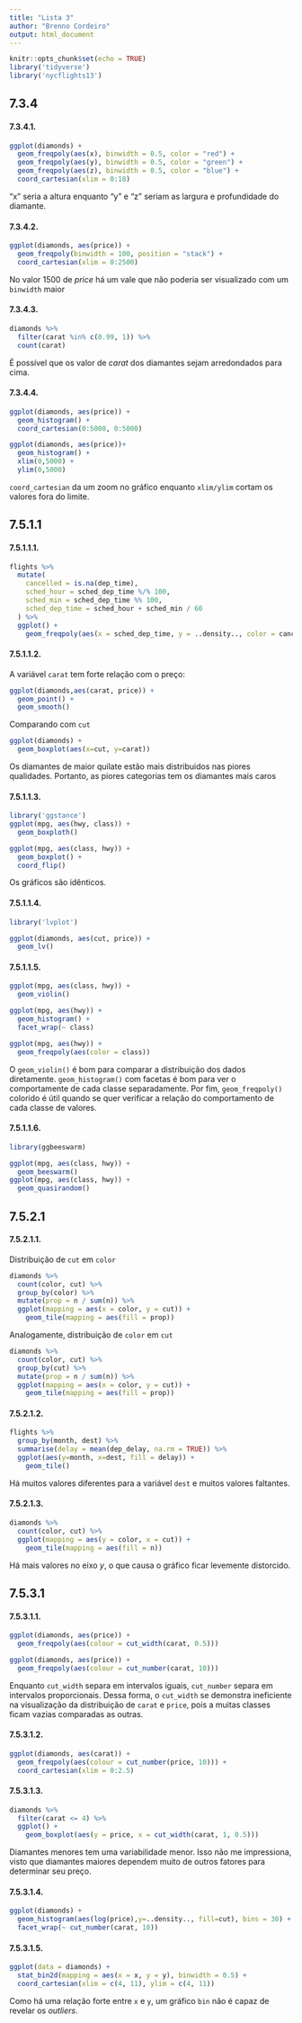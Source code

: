 ```yaml
---
title: "Lista 3"
author: "Brenno Cordeiro"
output: html_document
---
```


```r
knitr::opts_chunk$set(echo = TRUE)
library('tidyverse')
library('nycflights13')
```

## 7.3.4

#### 7.3.4.1.
```r
ggplot(diamonds) + 
  geom_freqpoly(aes(x), binwidth = 0.5, color = "red") +
  geom_freqpoly(aes(y), binwidth = 0.5, color = "green") +
  geom_freqpoly(aes(z), binwidth = 0.5, color = "blue") +
  coord_cartesian(xlim = 0:18)
```
"x" seria a altura enquanto "y" e "z" seriam as largura e profundidade do diamante.

#### 7.3.4.2.
```r
ggplot(diamonds, aes(price)) +
  geom_freqpoly(binwidth = 100, position = "stack") +
  coord_cartesian(xlim = 0:2500)
```

No valor 1500 de *price* há um vale que não poderia ser visualizado com um `binwidth` maior

#### 7.3.4.3.
```r
diamonds %>% 
  filter(carat %in% c(0.99, 1)) %>% 
  count(carat)
```
  
É possível que os valor de *carat* dos diamantes sejam arredondados para cima.

#### 7.3.4.4.
```r
ggplot(diamonds, aes(price)) +
  geom_histogram() +
  coord_cartesian(0:5000, 0:5000)

ggplot(diamonds, aes(price))+
  geom_histogram() +
  xlim(0,5000) +
  ylim(0,5000)
```

`coord_cartesian` da um zoom no gráfico enquanto `xlim/ylim` cortam os valores fora do limite.

## 7.5.1.1
#### 7.5.1.1.1.
```r
flights %>% 
  mutate(
    cancelled = is.na(dep_time),
    sched_hour = sched_dep_time %/% 100,
    sched_min = sched_dep_time %% 100,
    sched_dep_time = sched_hour + sched_min / 60
  ) %>% 
  ggplot() +
    geom_freqpoly(aes(x = sched_dep_time, y = ..density.., color = cancelled), bins = 18)
```

#### 7.5.1.1.2.

A variável `carat` tem forte relação com o preço:
```r
ggplot(diamonds,aes(carat, price)) +
  geom_point() +
  geom_smooth()

```

Comparando com `cut`
```r
ggplot(diamonds) +
  geom_boxplot(aes(x=cut, y=carat))
```

Os diamantes de maior quilate estão mais distribuidos nas piores qualidades. Portanto, as piores categorias tem os diamantes mais caros

#### 7.5.1.1.3.
```r
library('ggstance')
ggplot(mpg, aes(hwy, class)) +
  geom_boxploth()

ggplot(mpg, aes(class, hwy)) +
  geom_boxplot() +
  coord_flip()
```
Os gráficos são idênticos.

#### 7.5.1.1.4.
```r
library('lvplot')

ggplot(diamonds, aes(cut, price)) +
  geom_lv()
```

#### 7.5.1.1.5.
```r
ggplot(mpg, aes(class, hwy)) +
  geom_violin()

ggplot(mpg, aes(hwy)) +
  geom_histogram() +
  facet_wrap(~ class)

ggplot(mpg, aes(hwy)) +
  geom_freqpoly(aes(color = class))
```

O `geom_violin()` é bom para comparar a distribuição dos dados diretamente. `geom_histogram()` com facetas é bom para ver o comportamente de cada classe separadamente. Por fim, `geom_freqpoly()` colorido é útil quando se quer verificar a relação do comportamento de cada classe de valores.

#### 7.5.1.1.6.
```r
library(ggbeeswarm)

ggplot(mpg, aes(class, hwy)) +
  geom_beeswarm()
ggplot(mpg, aes(class, hwy)) +
  geom_quasirandom()
```

## 7.5.2.1
#### 7.5.2.1.1.
Distribuição de `cut` em `color`
```r
diamonds %>% 
  count(color, cut) %>%  
  group_by(color) %>% 
  mutate(prop = n / sum(n)) %>% 
  ggplot(mapping = aes(x = color, y = cut)) +
    geom_tile(mapping = aes(fill = prop))
```

Analogamente, distribuição de `color` em `cut`
```r
diamonds %>% 
  count(color, cut) %>%  
  group_by(cut) %>% 
  mutate(prop = n / sum(n)) %>% 
  ggplot(mapping = aes(x = color, y = cut)) +
    geom_tile(mapping = aes(fill = prop))
```

#### 7.5.2.1.2.
```r
flights %>% 
  group_by(month, dest) %>% 
  summarise(delay = mean(dep_delay, na.rm = TRUE)) %>% 
  ggplot(aes(y=month, x=dest, fill = delay)) +
    geom_tile()
```

Há muitos valores diferentes para a variável `dest` e muitos valores faltantes.

#### 7.5.2.1.3.
```r
diamonds %>% 
  count(color, cut) %>%  
  ggplot(mapping = aes(y = color, x = cut)) +
    geom_tile(mapping = aes(fill = n))
```

Há mais valores no eixo *y*, o que causa o gráfico ficar levemente distorcido.

## 7.5.3.1
#### 7.5.3.1.1.
```r
ggplot(diamonds, aes(price)) +
  geom_freqpoly(aes(colour = cut_width(carat, 0.5)))

ggplot(diamonds, aes(price)) +
  geom_freqpoly(aes(colour = cut_number(carat, 10)))
```
Enquanto `cut_width` separa em intervalos iguais, `cut_number` separa em intervalos proporcionais. Dessa forma, o `cut_width` se demonstra ineficiente na visualização da distribuição de `carat` e `price`, pois a muitas classes ficam vazias comparadas as outras.

#### 7.5.3.1.2.
```r
ggplot(diamonds, aes(carat)) +
  geom_freqpoly(aes(colour = cut_number(price, 10))) +
  coord_cartesian(xlim = 0:2.5)
```

#### 7.5.3.1.3.
```r
diamonds %>% 
  filter(carat <= 4) %>%  
  ggplot() +
    geom_boxplot(aes(y = price, x = cut_width(carat, 1, 0.5)))
```

Diamantes menores tem uma variabilidade menor. Isso não me impressiona, visto que diamantes maiores dependem muito de outros fatores para determinar seu preço.

#### 7.5.3.1.4.
```r
ggplot(diamonds) +
  geom_histogram(aes(log(price),y=..density.., fill=cut), bins = 30) +
  facet_wrap(~ cut_number(carat, 10))
```

#### 7.5.3.1.5.
```r
ggplot(data = diamonds) +
  stat_bin2d(mapping = aes(x = x, y = y), binwidth = 0.5) +
  coord_cartesian(xlim = c(4, 11), ylim = c(4, 11))
```

Como há uma relação forte entre `x` e `y`, um gráfico `bin` não é capaz de revelar os *outliers*.

